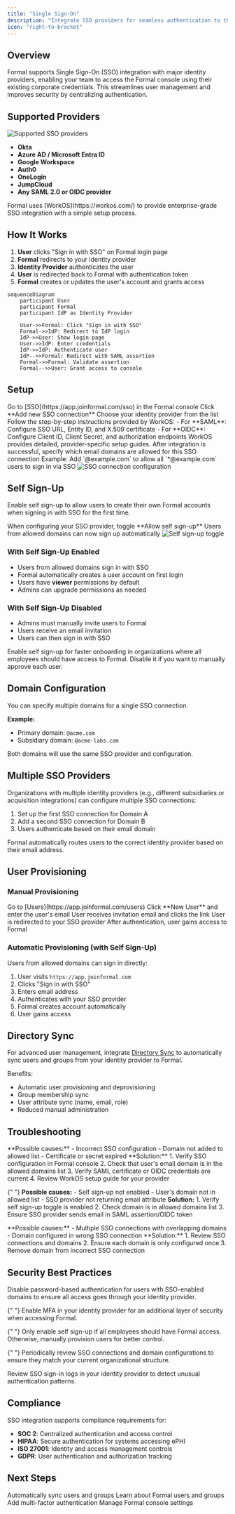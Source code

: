 ```yaml
---
title: "Single Sign-On"
description: "Integrate SSO providers for seamless authentication to the Formal console"
icon: "right-to-bracket"
---
```


## Overview

Formal supports Single Sign-On (SSO) integration with major identity providers, enabling your team to access the Formal console using their existing corporate credentials. This streamlines user management and improves security by centralizing authentication.

## Supported Providers

<img src="/img/supported_sso.png" alt="Supported SSO providers" />

- **Okta**
- **Azure AD / Microsoft Entra ID**
- **Google Workspace**
- **Auth0**
- **OneLogin**
- **JumpCloud**
- **Any SAML 2.0 or OIDC provider**

<Note>
  Formal uses [WorkOS](https://workos.com/) to provide enterprise-grade SSO
  integration with a simple setup process.
</Note>

## How It Works

1. **User** clicks "Sign in with SSO" on Formal login page
2. **Formal** redirects to your identity provider
3. **Identity Provider** authenticates the user
4. **User** is redirected back to Formal with authentication token
5. **Formal** creates or updates the user's account and grants access

```mermaid
sequenceDiagram
    participant User
    participant Formal
    participant IdP as Identity Provider

    User->>Formal: Click "Sign in with SSO"
    Formal->>IdP: Redirect to IdP login
    IdP->>User: Show login page
    User->>IdP: Enter credentials
    IdP->>IdP: Authenticate user
    IdP-->>Formal: Redirect with SAML assertion
    Formal->>Formal: Validate assertion
    Formal-->>User: Grant access to console
```

## Setup

<Steps>
  <Step title="Navigate to SSO">
    Go to [SSO](https://app.joinformal.com/sso) in the Formal console
  </Step>
  <Step title="Add Connection">Click **Add new SSO connection**</Step>
  <Step title="Select Provider">
    Choose your identity provider from the list
  </Step>
  <Step title="Configure Integration">
    Follow the step-by-step instructions provided by WorkOS: - For **SAML**:
    Configure SSO URL, Entity ID, and X.509 certificate - For **OIDC**:
    Configure Client ID, Client Secret, and authorization endpoints WorkOS
    provides detailed, provider-specific setup guides.
  </Step>
  <Step title="Configure Domain">
    After integration is successful, specify which email domains are allowed for
    this SSO connection Example: Add `@example.com` to allow all `*@example.com`
    users to sign in via SSO
  </Step>
</Steps>

<img src="/img/sso_connections.png" alt="SSO connection configuration" />

## Self Sign-Up

Enable self sign-up to allow users to create their own Formal accounts when signing in with SSO for the first time.

<Steps>
  <Step title="During Setup">
    When configuring your SSO provider, toggle **Allow self sign-up**
  </Step>
  <Step title="Save">
    Users from allowed domains can now sign up automatically
  </Step>
</Steps>

<img src="/img/toggle_self_sign_up.png" alt="Self sign-up toggle" />

### With Self Sign-Up Enabled

- Users from allowed domains sign in with SSO
- Formal automatically creates a user account on first login
- Users have **viewer** permissions by default
- Admins can upgrade permissions as needed

### With Self Sign-Up Disabled

- Admins must manually invite users to Formal
- Users receive an email invitation
- Users can then sign in with SSO

<Tip>
  Enable self sign-up for faster onboarding in organizations where all employees
  should have access to Formal. Disable it if you want to manually approve each
  user.
</Tip>

## Domain Configuration

You can specify multiple domains for a single SSO connection.

**Example:**

- Primary domain: `@acme.com`
- Subsidiary domain: `@acme-labs.com`

Both domains will use the same SSO provider and configuration.

## Multiple SSO Providers

Organizations with multiple identity providers (e.g., different subsidiaries or acquisition integrations) can configure multiple SSO connections:

1. Set up the first SSO connection for Domain A
2. Add a second SSO connection for Domain B
3. Users authenticate based on their email domain

Formal automatically routes users to the correct identity provider based on their email address.

## User Provisioning

### Manual Provisioning

<Steps>
  <Step title="Navigate to Users">
    Go to [Users](https://app.joinformal.com/users)
  </Step>
  <Step title="Invite User">Click **New User** and enter the user's email</Step>
  <Step title="User Signs In">
    User receives invitation email and clicks the link
  </Step>
  <Step title="SSO Authentication">
    User is redirected to your SSO provider
  </Step>
  <Step title="Access Granted">
    After authentication, user gains access to Formal
  </Step>
</Steps>

### Automatic Provisioning (with Self Sign-Up)

Users from allowed domains can sign in directly:

1. User visits `https://app.joinformal.com`
2. Clicks "Sign in with SSO"
3. Enters email address
4. Authenticates with your SSO provider
5. Formal creates account automatically
6. User gains access

## Directory Sync

For advanced user management, integrate [Directory Sync](/docs/guides/configuration/console#directory-sync) to automatically sync users and groups from your identity provider to Formal.

Benefits:

- Automatic user provisioning and deprovisioning
- Group membership sync
- User attribute sync (name, email, role)
- Reduced manual administration

## Troubleshooting

<AccordionGroup>
  <Accordion title="SSO login fails">
    **Possible causes:** - Incorrect SSO configuration - Domain not added to
    allowed list - Certificate or secret expired **Solution:** 1. Verify SSO
    configuration in Formal console 2. Check that user's email domain is in the
    allowed domains list 3. Verify SAML certificate or OIDC credentials are
    current 4. Review WorkOS setup guide for your provider
  </Accordion>

{" "}
<Accordion title="User not auto-created with self sign-up">
  **Possible causes:** - Self sign-up not enabled - User's domain not in allowed
  list - SSO provider not returning email attribute **Solution:** 1. Verify self
  sign-up toggle is enabled 2. Check domain is in allowed domains list 3. Ensure
  SSO provider sends email in SAML assertion/OIDC token
</Accordion>

  <Accordion title="Wrong SSO provider redirected">
    **Possible causes:** - Multiple SSO connections with overlapping domains -
    Domain configured in wrong SSO connection **Solution:** 1. Review SSO
    connections and domains 2. Ensure each domain is only configured once 3.
    Remove domain from incorrect SSO connection
  </Accordion>
</AccordionGroup>

## Security Best Practices

<AccordionGroup>
  <Accordion title="Enforce SSO" icon="lock">
    Disable password-based authentication for users with SSO-enabled domains to
    ensure all access goes through your identity provider.
  </Accordion>

{" "}
<Accordion title="Use MFA" icon="shield-keyhole">
  Enable MFA in your identity provider for an additional layer of security when
  accessing Formal.
</Accordion>

{" "}
<Accordion title="Limit Self Sign-Up" icon="user-plus">
  Only enable self sign-up if all employees should have Formal access.
  Otherwise, manually provision users for better control.
</Accordion>

{" "}
<Accordion title="Regular Audits" icon="clipboard-list">
  Periodically review SSO connections and domain configurations to ensure they
  match your current organizational structure.
</Accordion>

  <Accordion title="Monitor Sign-Ins" icon="chart-line">
    Review SSO sign-in logs in your identity provider to detect unusual
    authentication patterns.
  </Accordion>
</AccordionGroup>

## Compliance

SSO integration supports compliance requirements for:

- **SOC 2**: Centralized authentication and access control
- **HIPAA**: Secure authentication for systems accessing ePHI
- **ISO 27001**: Identity and access management controls
- **GDPR**: User authentication and authorization tracking

## Next Steps

<CardGroup cols={2}>
  <Card
    title="Directory Sync"
    icon="arrows-rotate"
    href="/docs/guides/configuration/console#directory-sync"
  >
    Automatically sync users and groups
  </Card>
  <Card
    title="User Management"
    icon="users"
    href="/docs/guides/core-concepts/identities"
  >
    Learn about Formal users and groups
  </Card>
  <Card
    title="MFA Integration"
    icon="shield-keyhole"
    href="/docs/guides/integrations/mfa"
  >
    Add multi-factor authentication
  </Card>
  <Card
    title="Console Guide"
    icon="browser"
    href="/docs/guides/configuration/console"
  >
    Manage Formal console settings
  </Card>
</CardGroup>
